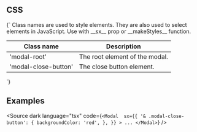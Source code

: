 
<Meta title="CSS/Modal" />

## CSS

<Markdown>
{`
Class names are used to style elements. They are also used to select elements in JavaScript.
Use with __sx__ prop or __makeStyles__ function.

| Class name           | Description                    |
| -------------------- | ------------------------------ |
| 'modal-root'         | The root element of the modal. |
| 'modal-close-button' | The close button element.      |

`}

</Markdown>

## Examples

<Source
	dark
	language="tsx"
	code={`
    <Modal 
    sx={{
      '& .modal-close-button': {
        backgroundColor: 'red',
      },
    }}
    >
    ...
</Modal>
  `}
/>
